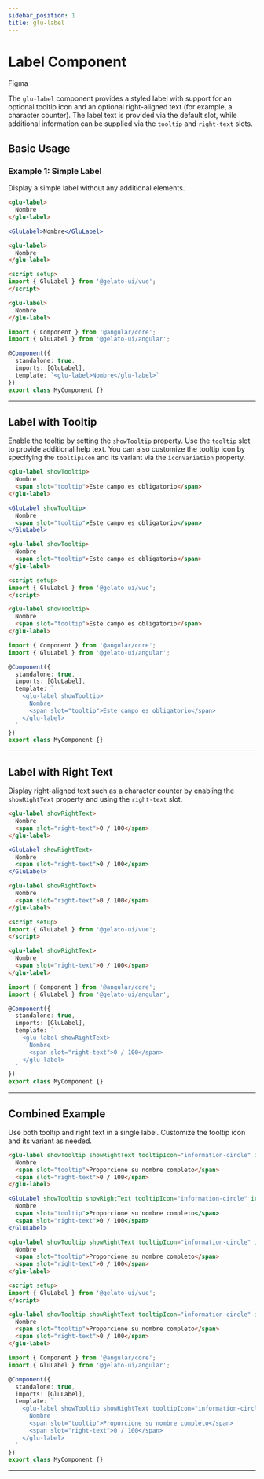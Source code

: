 ```yaml
---
sidebar_position: 1
title: glu-label
---
```


# Label Component


<p style={{ display: 'flex', gap: '1rem', alignItems: 'center' }}>
  <glu-button target="_blank" rel="noopener noreferrer" href="https://www.figma.com/design/jSs4mJxj7dJbXsCE1IHtqt/GelatoUI-Design-System-(V-0.1.0)?node-id=258-3312&t=G3knoTAyO51IvQay-0">Figma</glu-button>
</p>

The `glu-label` component provides a styled label with support for an optional tooltip icon and an optional right-aligned text (for example, a character counter). The label text is provided via the default slot, while additional information can be supplied via the `tooltip` and `right-text` slots.

## Basic Usage

### Example 1: Simple Label

Display a simple label without any additional elements.

<Tabs>
  <TabItem value="html" label="HTML">

  ```html live
  <glu-label>
    Nombre
  </glu-label>
  ```

  </TabItem>
  <TabItem value="jsx" label="React">

  ```jsx live
  <GluLabel>Nombre</GluLabel>
  ```

  </TabItem>
  <TabItem value="vue" label="Vue">

  ```html
  <glu-label>
    Nombre
  </glu-label>

  <script setup>
  import { GluLabel } from '@gelato-ui/vue';
  </script>
  ```

  </TabItem>
  <TabItem value="angular" label="Angular">

  ```html
  <glu-label>
    Nombre
  </glu-label>
  ```

  ```ts
  import { Component } from '@angular/core';
  import { GluLabel } from '@gelato-ui/angular';

  @Component({
    standalone: true,
    imports: [GluLabel],
    template: `<glu-label>Nombre</glu-label>`
  })
  export class MyComponent {}
  ```

  </TabItem>
</Tabs>

---

## Label with Tooltip

Enable the tooltip by setting the `showTooltip` property. Use the `tooltip` slot to provide additional help text. You can also customize the tooltip icon by specifying the `tooltipIcon` and its variant via the `iconVariation` property.

<Tabs>
  <TabItem value="html" label="HTML">

  ```html live
  <glu-label showTooltip>
    Nombre
    <span slot="tooltip">Este campo es obligatorio</span>
  </glu-label>
  ```

  </TabItem>
  <TabItem value="jsx" label="React">

  ```jsx live
  <GluLabel showTooltip>
    Nombre
    <span slot="tooltip">Este campo es obligatorio</span>
  </GluLabel>
  ```

  </TabItem>
  <TabItem value="vue" label="Vue">

  ```html
  <glu-label showTooltip>
    Nombre
    <span slot="tooltip">Este campo es obligatorio</span>
  </glu-label>

  <script setup>
  import { GluLabel } from '@gelato-ui/vue';
  </script>
  ```

  </TabItem>
  <TabItem value="angular" label="Angular">

  ```html
  <glu-label showTooltip>
    Nombre
    <span slot="tooltip">Este campo es obligatorio</span>
  </glu-label>
  ```

  ```ts
  import { Component } from '@angular/core';
  import { GluLabel } from '@gelato-ui/angular';

  @Component({
    standalone: true,
    imports: [GluLabel],
    template: `
      <glu-label showTooltip>
        Nombre
        <span slot="tooltip">Este campo es obligatorio</span>
      </glu-label>
    `
  })
  export class MyComponent {}
  ```

  </TabItem>
</Tabs>

---

## Label with Right Text

Display right-aligned text such as a character counter by enabling the `showRightText` property and using the `right-text` slot.

<Tabs>
  <TabItem value="html" label="HTML">

  ```html live
  <glu-label showRightText>
    Nombre
    <span slot="right-text">0 / 100</span>
  </glu-label>
  ```

  </TabItem>
  <TabItem value="jsx" label="React">

  ```jsx live
  <GluLabel showRightText>
    Nombre
    <span slot="right-text">0 / 100</span>
  </GluLabel>
  ```

  </TabItem>
  <TabItem value="vue" label="Vue">

  ```html
  <glu-label showRightText>
    Nombre
    <span slot="right-text">0 / 100</span>
  </glu-label>

  <script setup>
  import { GluLabel } from '@gelato-ui/vue';
  </script>
  ```

  </TabItem>
  <TabItem value="angular" label="Angular">

  ```html
  <glu-label showRightText>
    Nombre
    <span slot="right-text">0 / 100</span>
  </glu-label>
  ```

  ```ts
  import { Component } from '@angular/core';
  import { GluLabel } from '@gelato-ui/angular';

  @Component({
    standalone: true,
    imports: [GluLabel],
    template: `
      <glu-label showRightText>
        Nombre
        <span slot="right-text">0 / 100</span>
      </glu-label>
    `
  })
  export class MyComponent {}
  ```

  </TabItem>
</Tabs>

---

## Combined Example

Use both tooltip and right text in a single label. Customize the tooltip icon and its variant as needed.

<Tabs>
  <TabItem value="html" label="HTML">

  ```html live
  <glu-label showTooltip showRightText tooltipIcon="information-circle" iconVariation="solid">
    Nombre
    <span slot="tooltip">Proporcione su nombre completo</span>
    <span slot="right-text">0 / 100</span>
  </glu-label>
  ```

  </TabItem>
  <TabItem value="jsx" label="React">

  ```jsx live
  <GluLabel showTooltip showRightText tooltipIcon="information-circle" iconVariation="solid">
    Nombre
    <span slot="tooltip">Proporcione su nombre completo</span>
    <span slot="right-text">0 / 100</span>
  </GluLabel>
  ```

  </TabItem>
  <TabItem value="vue" label="Vue">

  ```html
  <glu-label showTooltip showRightText tooltipIcon="information-circle" iconVariation="solid">
    Nombre
    <span slot="tooltip">Proporcione su nombre completo</span>
    <span slot="right-text">0 / 100</span>
  </glu-label>

  <script setup>
  import { GluLabel } from '@gelato-ui/vue';
  </script>
  ```

  </TabItem>
  <TabItem value="angular" label="Angular">

  ```html
  <glu-label showTooltip showRightText tooltipIcon="information-circle" iconVariation="solid">
    Nombre
    <span slot="tooltip">Proporcione su nombre completo</span>
    <span slot="right-text">0 / 100</span>
  </glu-label>
  ```

  ```ts
  import { Component } from '@angular/core';
  import { GluLabel } from '@gelato-ui/angular';

  @Component({
    standalone: true,
    imports: [GluLabel],
    template: `
      <glu-label showTooltip showRightText tooltipIcon="information-circle" iconVariation="solid">
        Nombre
        <span slot="tooltip">Proporcione su nombre completo</span>
        <span slot="right-text">0 / 100</span>
      </glu-label>
    `
  })
  export class MyComponent {}
  ```

  </TabItem>
</Tabs>

---

<LabelReadme />
